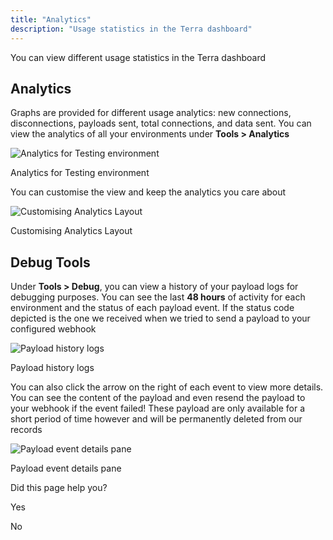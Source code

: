 ```yaml
---
title: "Analytics"
description: "Usage statistics in the Terra dashboard"
---
```

You can view different usage statistics in the Terra dashboard

## Analytics

Graphs are provided for different usage analytics: new connections, disconnections, payloads sent, total connections, and data sent. You can view the analytics of all your environments under **Tools > Analytics**

![Analytics for Testing environment](https://files.readme.io/1dfdc12-image.png)

Analytics for Testing environment

You can customise the view and keep the analytics you care about

![Customising Analytics Layout](https://files.readme.io/8273f11-image.png)

Customising Analytics Layout

## Debug Tools

Under **Tools > Debug**, you can view a history of your payload logs for debugging purposes. You can see the last **48 hours** of activity for each environment and the status of each payload event. If the status code depicted is the one we received when we tried to send a payload to your configured webhook

![Payload history logs](https://files.readme.io/9c02e86-image.png)

Payload history logs

You can also click the arrow on the right of each event to view more details. You can see the content of the payload and even resend the payload to your webhook if the event failed! These payload are only available for a short period of time however and will be permanently deleted from our records

![Payload event details pane](https://files.readme.io/db213e8-image.png)

Payload event details pane

Did this page help you?

Yes

No